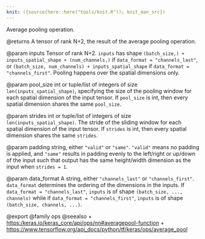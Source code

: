 ```yaml
---
knit: ({source(here::here("tools/knit.R")); knit_man_src})
---
```

Average pooling operation.

@returns
    A tensor of rank N+2, the result of the average pooling operation.

@param inputs
Tensor of rank N+2. `inputs` has shape
`(batch_size,) + inputs_spatial_shape + (num_channels,)` if
`data_format = "channels_last"`, or
`(batch_size, num_channels) + inputs_spatial_shape` if
`data_format = "channels_first"`. Pooling happens over the spatial
dimensions only.

@param pool_size
int or tuple/list of integers of size
`len(inputs_spatial_shape)`, specifying the size of the pooling
window for each spatial dimension of the input tensor. If
`pool_size` is int, then every spatial dimension shares the same
`pool_size`.

@param strides
int or tuple/list of integers of size
`len(inputs_spatial_shape)`. The stride of the sliding window for
each spatial dimension of the input tensor. If `strides` is int,
then every spatial dimension shares the same `strides`.

@param padding
string, either `"valid"` or `"same"`. `"valid"` means no
padding is applied, and `"same"` results in padding evenly to the
left/right or up/down of the input such that output has the
same height/width dimension as the input when `strides = 1`.

@param data_format
A string, either `"channels_last"` or `"channels_first"`.
`data_format` determines the ordering of the dimensions in the
inputs. If `data_format = "channels_last"`, `inputs` is of shape
`(batch_size, ..., channels)` while if
`data_format = "channels_first"`, `inputs` is of shape
`(batch_size, channels, ...)`.

@export
@family ops
@seealso
+ <https:/keras.io/keras_core/api/ops/nn#averagepool-function>
+ <https://www.tensorflow.org/api_docs/python/tf/keras/ops/average_pool>
